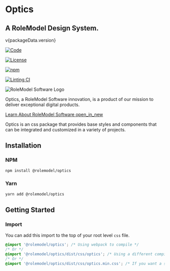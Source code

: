 
<Meta title="Introduction" />

# Optics

<h2>A RoleModel Design System.</h2>

<span>v{packageData.version}</span>

<div className='flex gap-sm'>

[![Code](https://img.shields.io/badge/GitHub-Code-232323.svg?logo=github&logoColor=white)](https://github.com/RoleModel/optics)

[![License](https://img.shields.io/badge/license-MIT-232323.svg)](https://github.com/RoleModel/optics/blob/main/LICENSE)

[![npm](https://img.shields.io/npm/dw/@rolemodel/optics?label=npm)](https://www.npmjs.com/package/@rolemodel/optics)

[![Linting CI](https://github.com/RoleModel/optics/actions/workflows/linting.yml/badge.svg)](https://github.com/RoleModel/optics/actions/workflows/linting.yml)

</div>

<div className="card card--company card--shadow-x-small">
  <div className="card card--company card__info">
    <img className="card card__company card__info-logo" src="./public/rms-logo.svg" alt="RoleModel Software Logo" />
    <p>Optics, a RoleModel Software innovation, is a product of our mission to deliver exceptional digital products.</p>
  </div>
  <a className="btn" href="https://rolemodelsoftware.com/">
    Learn About RoleModel Software
    <span className="material-symbols-outlined sb-unstyled">open_in_new</span>
  </a>
</div>

Optics is an css package that provides base styles and components that can be integrated and customized in a variety of projects.

## Installation

### NPM

```sh
npm install @rolemodel/optics
```

### Yarn

```sh
yarn add @rolemodel/optics
```

## Getting Started

### Import

You can add this import to the top of your root level `css` file.

```css
@import '@rolemodel/optics'; /* Using webpack to compile */
/* Or */
@import '@rolemodel/optics/dist/css/optics'; /* Using a different compiler or no compiler */
/* Or */
@import '@rolemodel/optics/dist/css/optics.min.css'; /* If you want a single file with all the styles in it. */
```
